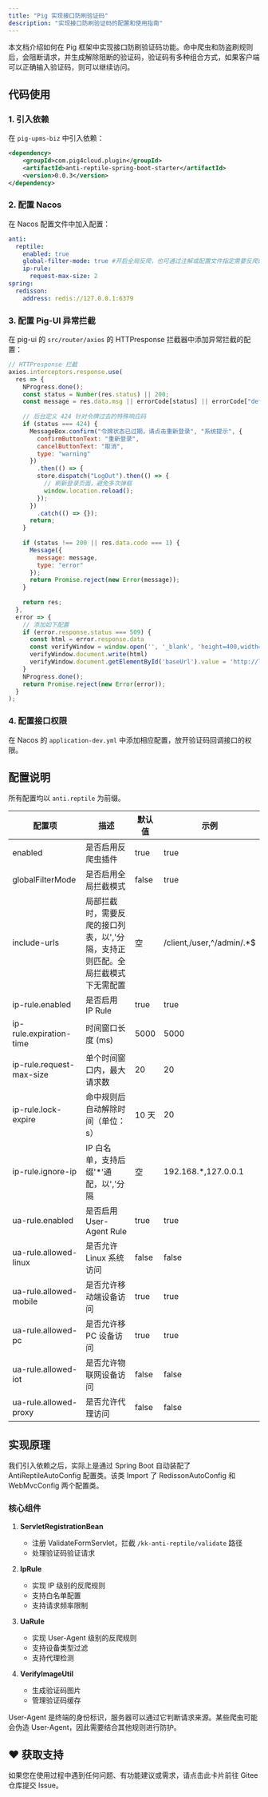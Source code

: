 ```yaml
---
title: "Pig 实现接口防刷验证码"
description: "实现接口防刷验证码的配置和使用指南"
---
```


<Note>
本文档介绍如何在 Pig 框架中实现接口防刷验证码功能。命中爬虫和防盗刷规则后，会阻断请求，并生成解除阻断的验证码，验证码有多种组合方式，如果客户端可以正确输入验证码，则可以继续访问。
</Note>

## 代码使用

### 1. 引入依赖
在 `pig-upms-biz` 中引入依赖：

```xml
<dependency>
    <groupId>com.pig4cloud.plugin</groupId>
    <artifactId>anti-reptile-spring-boot-starter</artifactId>
    <version>0.0.3</version>
</dependency>
```

### 2. 配置 Nacos
在 Nacos 配置文件中加入配置：

```yaml
anti:
  reptile:
    enabled: true
    global-filter-mode: true #开启全局反爬，也可通过注解或配置文件指定需要反爬的接口
    ip-rule:
      request-max-size: 2
spring:
  redisson:
    address: redis://127.0.0.1:6379
```

### 3. 配置 Pig-UI 异常拦截
在 pig-ui 的 `src/router/axios` 的 HTTPresponse 拦截器中添加异常拦截的配置：

```javascript
// HTTPresponse 拦截
axios.interceptors.response.use(
  res => {
    NProgress.done();
    const status = Number(res.status) || 200;
    const message = res.data.msg || errorCode[status] || errorCode["default"];
    
    // 后台定义 424 针对令牌过去的特殊响应码
    if (status === 424) {
      MessageBox.confirm("令牌状态已过期，请点击重新登录", "系统提示", {
        confirmButtonText: "重新登录",
        cancelButtonText: "取消",
        type: "warning"
      })
        .then(() => {
        store.dispatch("LogOut").then(() => {
          // 刷新登录页面，避免多次弹框
          window.location.reload();
        });
      })
        .catch(() => {});
      return;
    }
    
    if (status !== 200 || res.data.code === 1) {
      Message({
        message: message,
        type: "error"
      });
      return Promise.reject(new Error(message));
    }
    
    return res;
  },
  error => {
    // 添加如下配置
    if (error.response.status === 509) {
      const html = error.response.data
      const verifyWindow = window.open('', '_blank', 'height=400,width=560')
      verifyWindow.document.write(html)
      verifyWindow.document.getElementById('baseUrl').value = 'http://localhost:8080/admin'
    }
    NProgress.done();
    return Promise.reject(new Error(error));
  }
);
```

### 4. 配置接口权限
在 Nacos 的 `application-dev.yml` 中添加相应配置，放开验证码回调接口的权限。

## 配置说明
所有配置均以 `anti.reptile` 为前缀。

| 配置项 | 描述 | 默认值 | 示例 |
| --- | --- | --- | --- |
| enabled | 是否启用反爬虫插件 | true | true |
| globalFilterMode | 是否启用全局拦截模式 | false | true |
| include-urls | 局部拦截时，需要反爬的接口列表，以','分隔，支持正则匹配。全局拦截模式下无需配置 | 空 | /client,/user,^/admin/.*$ |
| ip-rule.enabled | 是否启用 IP Rule | true | true |
| ip-rule.expiration-time | 时间窗口长度 (ms) | 5000 | 5000 |
| ip-rule.request-max-size | 单个时间窗口内，最大请求数 | 20 | 20 |
| ip-rule.lock-expire | 命中规则后自动解除时间（单位：s） | 10 天 | 20 |
| ip-rule.ignore-ip | IP 白名单，支持后缀'*'通配，以','分隔 | 空 | 192.168.*,127.0.0.1 |
| ua-rule.enabled | 是否启用 User-Agent Rule | true | true |
| ua-rule.allowed-linux | 是否允许 Linux 系统访问 | false | false |
| ua-rule.allowed-mobile | 是否允许移动端设备访问 | true | true |
| ua-rule.allowed-pc | 是否允许移 PC 设备访问 | true | true |
| ua-rule.allowed-iot | 是否允许物联网设备访问 | false | false |
| ua-rule.allowed-proxy | 是否允许代理访问 | false | false |

## 实现原理

<Note>
我们引入依赖之后，实际上是通过 Spring Boot 自动装配了 AntiReptileAutoConfig 配置类。该类 Import 了 RedissonAutoConfig 和 WebMvcConfig 两个配置类。
</Note>

### 核心组件

1. **ServletRegistrationBean**
   - 注册 ValidateFormServlet，拦截 `/kk-anti-reptile/validate` 路径
   - 处理验证码验证请求

2. **IpRule**
   - 实现 IP 级别的反爬规则
   - 支持白名单配置
   - 支持请求频率限制

3. **UaRule**
   - 实现 User-Agent 级别的反爬规则
   - 支持设备类型过滤
   - 支持代理检测

4. **VerifyImageUtil**
   - 生成验证码图片
   - 管理验证码缓存

<Warning>
User-Agent 是终端的身份标识，服务器可以通过它判断请求来源。某些爬虫可能会伪造 User-Agent，因此需要结合其他规则进行防护。
</Warning>

## ♥️ 获取支持
<Card title="遇到问题？" horizontal icon="link" href="https://gitee.com/log4j/pig/issues">
  如果您在使用过程中遇到任何问题、有功能建议或需求，请点击此卡片前往 Gitee 仓库提交 Issue。
</Card>

